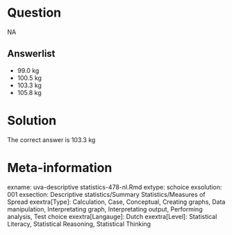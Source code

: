 Question
========

NA

Answerlist
----------
* 99.0 kg
* 100.5 kg
* 103.3 kg
* 105.8 kg

Solution
========

The correct answer is  103.3 kg

Meta-information
================
exname: uva-descriptive statistics-478-nl.Rmd
extype: schoice
exsolution: 001
exsection: Descriptive statistics/Summary Statistics/Measures of Spread
exextra[Type]: Calculation, Case, Conceptual, Creating graphs, Data manipulation, Interpretating graph, Interpretating output, Performing analysis, Test choice
exextra[Langauge]: Dutch
exextra[Level]: Statistical Literacy, Statistical Reasoning, Statistical Thinking
